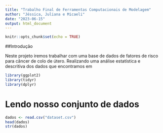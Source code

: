 ```yaml
---
title: "Trabalho Final de Ferramentas Computacionais de Modelagem"
author: "Jéssica, Juliana e Micaeli"
date: "2023-06-15"
output: html_document
---
```


```r
knitr::opts_chunk$set(echo = TRUE)
```

##Introdução

 Neste projeto iremos trabalhar com uma base de dados de fatores de risco para câncer de colo de útero. Realizando uma análise estatística e descritiva dos dados que encontramos em \link{https://www.kaggle.com/datasets/loveall/cervical-cancer-risk-classification}
 
```r
library(ggplot2)
library(tidyr)
library(dplyr)
```

# Lendo nosso conjunto de dados

```r
dados <- read.csv("dataset.csv")
head(dados)
str(dados)
```
